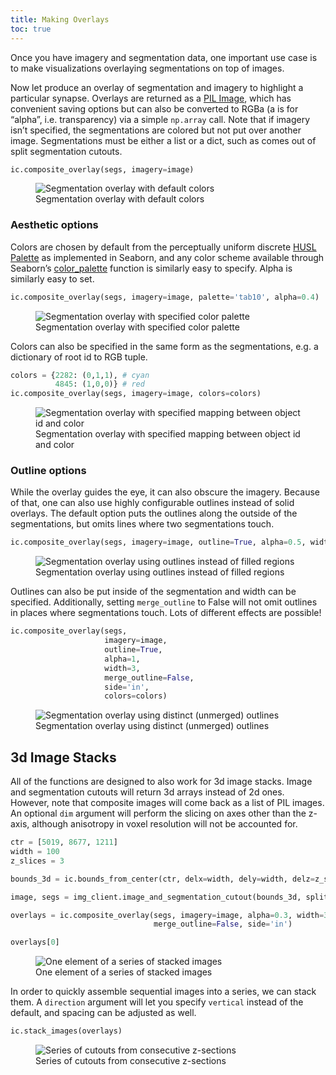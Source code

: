```yaml
---
title: Making Overlays
toc: true
---
```


Once you have imagery and segmentation data, one important use case is to make visualizations overlaying segmentations on top of images.

Now let produce an overlay of segmentation and imagery to highlight a particular synapse.
Overlays are returned as a [PIL Image](https://pillow.readthedocs.io/en/stable/), which has convenient saving options but can also be converted to RGBa (a is for "alpha", i.e. transparency) via a simple `np.array` call.
Note that if imagery isn't specified, the segmentations are colored but not put over another image.
Segmentations must be either a list or a dict, such as comes out of split segmentation cutouts.

```python
ic.composite_overlay(segs, imagery=image)
```
![Segmentation overlay with default colors](../example_images/seg_overlay_0.png)

### Aesthetic options

Colors are chosen by default from the perceptually uniform discrete [HUSL Palette](https://seaborn.pydata.org/generated/seaborn.husl_palette.html) as implemented in Seaborn, and any color scheme available through Seaborn's [color_palette](https://seaborn.pydata.org/generated/seaborn.color_palette.html?highlight=color_palette) function is similarly easy to specify.
Alpha is similarly easy to set.

```python
ic.composite_overlay(segs, imagery=image, palette='tab10', alpha=0.4)
```

![Segmentation overlay with specified color palette](../example_images/seg_overlay_1.png)

Colors can also be specified in the same form as the segmentations, e.g. a dictionary of root id to RGB tuple.

```python
colors = {2282: (0,1,1), # cyan
          4845: (1,0,0)} # red
ic.composite_overlay(segs, imagery=image, colors=colors)
```

![Segmentation overlay with specified mapping between object id and color](../example_images/seg_overlay_2.png)

### Outline options

While the overlay guides the eye, it can also obscure the imagery.
Because of that, one can also use highly configurable outlines instead of solid overlays.
The default option puts the outlines along the outside of the segmentations, but omits lines where two segmentations touch.

```python
ic.composite_overlay(segs, imagery=image, outline=True, alpha=0.5, width=15, colors=colors)
```

![Segmentation overlay using outlines instead of filled regions](../example_images/seg_outline_0.png)

Outlines can also be put inside of the segmentation and width can be specified.
Additionally, setting `merge_outline` to False will not omit outlines in places where segmentations touch.
Lots of different effects are possible!

```python
ic.composite_overlay(segs,
                     imagery=image,
                     outline=True,
                     alpha=1,
                     width=3,
                     merge_outline=False,
                     side='in',
                     colors=colors)
```

![Segmentation overlay using distinct (unmerged) outlines](../example_images/seg_outline_1.png)

## 3d Image Stacks

All of the functions are designed to also work for 3d image stacks.
Image and segmentation cutouts will return 3d arrays instead of 2d ones.
However, note that composite images will come back as a list of PIL images.
An optional `dim` argument will perform the slicing on axes other than the z-axis, although anisotropy in voxel resolution will not be accounted for.

```python
ctr = [5019, 8677, 1211]
width = 100
z_slices = 3

bounds_3d = ic.bounds_from_center(ctr, delx=width, dely=width, delz=z_slices)

image, segs = img_client.image_and_segmentation_cutout(bounds_3d, split_segmentations=True)

overlays = ic.composite_overlay(segs, imagery=image, alpha=0.3, width=3,
                                merge_outline=False, side='in')

overlays[0]
```

![One element of a series of stacked images](../example_images/seg_series_0.png)

In order to quickly assemble sequential images into a series, we can stack them.
A `direction` argument will let you specify `vertical` instead of the default, and spacing can be adjusted as well.

```python
ic.stack_images(overlays)
```

![Series of cutouts from consecutive z-sections](../example_images/seg_series_full.png)
